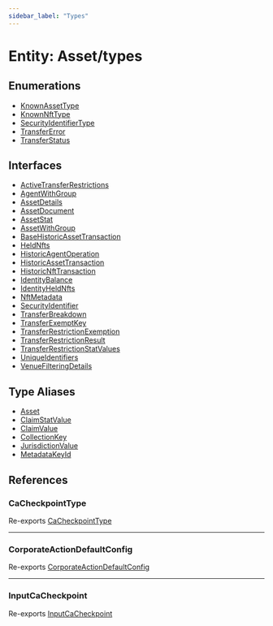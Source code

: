 ```yaml
---
sidebar_label: "Types"
---
```


# Entity: Asset/types

## Enumerations

- [KnownAssetType](enumerations/KnownAssetType.mdx)
- [KnownNftType](enumerations/KnownNftType.mdx)
- [SecurityIdentifierType](enumerations/SecurityIdentifierType.mdx)
- [TransferError](enumerations/TransferError.mdx)
- [TransferStatus](enumerations/TransferStatus.mdx)

## Interfaces

- [ActiveTransferRestrictions](interfaces/ActiveTransferRestrictions.mdx)
- [AgentWithGroup](interfaces/AgentWithGroup.mdx)
- [AssetDetails](interfaces/AssetDetails.mdx)
- [AssetDocument](interfaces/AssetDocument.mdx)
- [AssetStat](interfaces/AssetStat.mdx)
- [AssetWithGroup](interfaces/AssetWithGroup.mdx)
- [BaseHistoricAssetTransaction](interfaces/BaseHistoricAssetTransaction.mdx)
- [HeldNfts](interfaces/HeldNfts.mdx)
- [HistoricAgentOperation](interfaces/HistoricAgentOperation.mdx)
- [HistoricAssetTransaction](interfaces/HistoricAssetTransaction.mdx)
- [HistoricNftTransaction](interfaces/HistoricNftTransaction.mdx)
- [IdentityBalance](interfaces/IdentityBalance.mdx)
- [IdentityHeldNfts](interfaces/IdentityHeldNfts.mdx)
- [NftMetadata](interfaces/NftMetadata.mdx)
- [SecurityIdentifier](interfaces/SecurityIdentifier.mdx)
- [TransferBreakdown](interfaces/TransferBreakdown.mdx)
- [TransferExemptKey](interfaces/TransferExemptKey.mdx)
- [TransferRestrictionExemption](interfaces/TransferRestrictionExemption.mdx)
- [TransferRestrictionResult](interfaces/TransferRestrictionResult.mdx)
- [TransferRestrictionStatValues](interfaces/TransferRestrictionStatValues.mdx)
- [UniqueIdentifiers](interfaces/UniqueIdentifiers.mdx)
- [VenueFilteringDetails](interfaces/VenueFilteringDetails.mdx)

## Type Aliases

- [Asset](type-aliases/Asset.mdx)
- [ClaimStatValue](type-aliases/ClaimStatValue.mdx)
- [ClaimValue](type-aliases/ClaimValue.mdx)
- [CollectionKey](type-aliases/CollectionKey.mdx)
- [JurisdictionValue](type-aliases/JurisdictionValue.mdx)
- [MetadataKeyId](type-aliases/MetadataKeyId.mdx)

## References

### CaCheckpointType

Re-exports [CaCheckpointType](../Fungible/Checkpoints/types/enumerations/CaCheckpointType.mdx)

***

### CorporateActionDefaultConfig

Re-exports [CorporateActionDefaultConfig](../Fungible/CorporateActions/types/interfaces/CorporateActionDefaultConfig.mdx)

***

### InputCaCheckpoint

Re-exports [InputCaCheckpoint](../Fungible/Checkpoints/types/type-aliases/InputCaCheckpoint.mdx)
